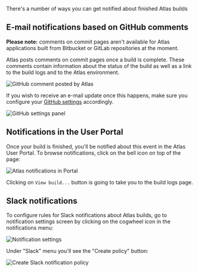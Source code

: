 There's a number of ways you can get notified about finished Atlas builds

## E-mail notifications based on GitHub comments

**Please note:** comments on commit pages aren't available for Atlas applications built from Bitbucket or GitLab repositories at the moment.

Atlas posts comments on commit pages once a build is complete. These comments contain information about the status of the build as well as a link to the build logs and to the Atlas environment.

![GitHub comment posted by Atlas](./assets/img/notifications/gh-comment.png)

If you wish to receive an e-mail update once this happens, make sure you configure your [GitHub settings](https://docs.github.com/en/account-and-profile/managing-subscriptions-and-notifications-on-github/setting-up-notifications/configuring-notifications#customizing-your-email-notifications) accordingly.

![GitHub settings panel](./assets/img/notifications/gh-settings.png)


## Notifications in the User Portal
Once your build is finished, you'll be notified about this event in the Atlas User Portal. To browse notifications, click on the bell icon on top of the page:

![Atlas notifications in Portal](./assets/img/notifications/portal-notifications.png)

Clicking on `View build...` button is going to take you to the build logs page. 


## Slack notifications

To configure rules for Slack notifications about Atlas builds, go to notification settings screen by clicking on the cogwheel icon in the notifications menu:

![Notification settings](./assets/img/notifications/notification-settings.png)

Under "Slack" menu you'll see the "Create policy" button:

![Create Slack notification policy](./assets/img/notifications/create-policy.png)


